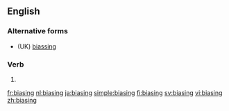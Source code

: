 ==English==

===Alternative forms===
* (UK) [[biassing]]

===Verb===
{{head|en|present participle}}

# {{present participle of|bias|lang=en}}

[[fr:biasing]]
[[nl:biasing]]
[[ja:biasing]]
[[simple:biasing]]
[[fi:biasing]]
[[sv:biasing]]
[[vi:biasing]]
[[zh:biasing]]